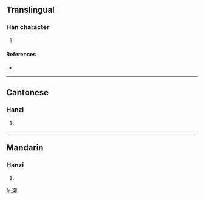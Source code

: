 ==Translingual==

===Han character===
{{Han char|rn=85|rad=水|as=16|sn=19|four=3611<sub>0</sub>|canj=水卜木山 (EYDU)}}

# {{defn|Han|sort=水16}}

====References====
* {{Han ref|kx=0659.450|dkj=18649|hdz=31784.160|uh=7019|ud=28697|bh=F25C|bd=62044}}

----

==Cantonese==

===Hanzi===
{{yue-hanzi|jyut=|y=chan3}}

# {{defn|Cantonese}}

----

==Mandarin==

===Hanzi===
{{cmn-hanzi|pin=[[qīn]] ([[qin1]])|wg=ch'in<sup>1</sup>}}

# {{defn|Mandarin}}

[[fr:瀙]]